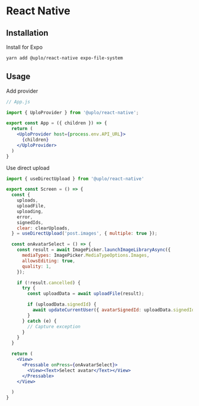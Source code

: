 # React Native

## Installation

Install for Expo

```sh
yarn add @uplo/react-native expo-file-system
```

## Usage

Add provider

```jsx
// App.js

import { UploProvider } from '@uplo/react-native';

export const App = ({ children }) => {
  return (
    <UploProvider host={process.env.API_URL}>
      {children}
    </UploProvider>
  )
}
```

Use direct upload

```jsx
import { useDirectUpload } from '@uplo/react-native'

export const Screen = () => {
  const {
    uploads,
    uploadFile,
    uploading,
    error,
    signedIds,
    clear: clearUploads,
  } = useDirectUpload('post.images', { multiple: true });

  const onAvatarSelect = () => {
    const result = await ImagePicker.launchImageLibraryAsync({
      mediaTypes: ImagePicker.MediaTypeOptions.Images,
      allowsEditing: true,
      quality: 1,
    });

    if (!result.cancelled) {
      try {
        const uploadData = await uploadFile(result);

        if (uploadData.signedId) {
          await updateCurrentUser({ avatarSignedId: uploadData.signedId });
        }
      } catch (e) {
        // Capture exception
      }
    }
  }

  return (
    <View>
      <Pressable onPress={onAvatarSelect}>
        <View><Text>Select avatar</Text></View>
      </Pressable>
    </View>

  )
}
